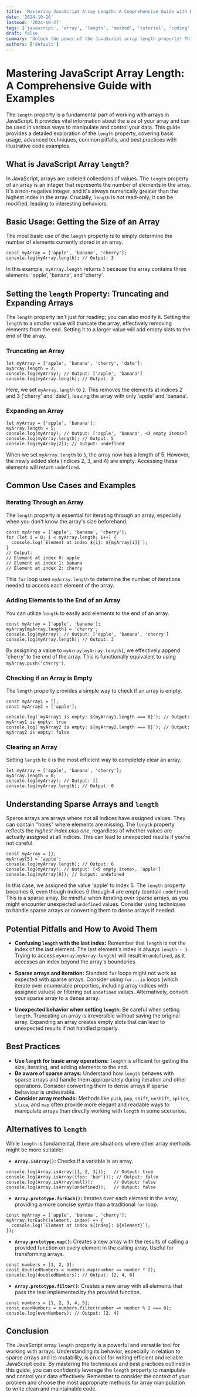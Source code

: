 ```yaml
---
title: 'Mastering JavaScript Array Length: A Comprehensive Guide with Examples'
date: '2024-10-26'
lastmod: '2024-10-27'
tags: ['javascript', 'array', 'length', 'method', 'tutorial', 'coding', 'development']
draft: false
summary: 'Unlock the power of the JavaScript array length property! This comprehensive guide explores everything you need to know, from basic usage to advanced techniques, with clear examples and best practices.'
authors: ['default']
---
```


# Mastering JavaScript Array Length: A Comprehensive Guide with Examples

The `length` property is a fundamental part of working with arrays in JavaScript. It provides vital information about the size of your array and can be used in various ways to manipulate and control your data. This guide provides a detailed exploration of the `length` property, covering basic usage, advanced techniques, common pitfalls, and best practices with illustrative code examples.

## What is JavaScript Array `length`?

In JavaScript, arrays are ordered collections of values. The `length` property of an array is an integer that represents the number of elements in the array. It's a non-negative integer, and it's always numerically greater than the highest index in the array. Crucially, `length` is _not_ read-only; it can be modified, leading to interesting behaviors.

## Basic Usage: Getting the Size of an Array

The most basic use of the `length` property is to simply determine the number of elements currently stored in an array.

```plaintext
const myArray = ['apple', 'banana', 'cherry'];
console.log(myArray.length); // Output: 3
```

In this example, `myArray.length` returns `3` because the array contains three elements: 'apple', 'banana', and 'cherry'.

## Setting the `length` Property: Truncating and Expanding Arrays

The `length` property isn't just for reading; you can also modify it. Setting the `length` to a smaller value will truncate the array, effectively removing elements from the end. Setting it to a larger value will add empty slots to the end of the array.

### Truncating an Array

```plaintext
let myArray = ['apple', 'banana', 'cherry', 'date'];
myArray.length = 2;
console.log(myArray); // Output: ['apple', 'banana']
console.log(myArray.length); // Output: 2
```

Here, we set `myArray.length` to `2`. This removes the elements at indices 2 and 3 ('cherry' and 'date'), leaving the array with only 'apple' and 'banana'.

### Expanding an Array

```plaintext
let myArray = ['apple', 'banana'];
myArray.length = 5;
console.log(myArray); // Output: ['apple', 'banana', <3 empty items>]
console.log(myArray.length); // Output: 5
console.log(myArray[2]); // Output: undefined
```

When we set `myArray.length` to `5`, the array now has a length of 5. However, the newly added slots (indices 2, 3, and 4) are empty. Accessing these elements will return `undefined`.

## Common Use Cases and Examples

### Iterating Through an Array

The `length` property is essential for iterating through an array, especially when you don't know the array's size beforehand.

```plaintext
const myArray = ['apple', 'banana', 'cherry'];
for (let i = 0; i < myArray.length; i++) {
  console.log(`Element at index ${i}: ${myArray[i]}`);
}
// Output:
// Element at index 0: apple
// Element at index 1: banana
// Element at index 2: cherry
```

This `for` loop uses `myArray.length` to determine the number of iterations needed to access each element of the array.

### Adding Elements to the End of an Array

You can utilize `length` to easily add elements to the end of an array.

```plaintext
const myArray = ['apple', 'banana'];
myArray[myArray.length] = 'cherry';
console.log(myArray); // Output: ['apple', 'banana', 'cherry']
console.log(myArray.length); // Output: 3
```

By assigning a value to `myArray[myArray.length]`, we effectively append 'cherry' to the end of the array. This is functionally equivalent to using `myArray.push('cherry')`.

### Checking if an Array is Empty

The `length` property provides a simple way to check if an array is empty.

```plaintext
const myArray1 = [];
const myArray2 = ['apple'];

console.log(`myArray1 is empty: ${myArray1.length === 0}`); // Output: myArray1 is empty: true
console.log(`myArray2 is empty: ${myArray2.length === 0}`); // Output: myArray2 is empty: false
```

### Clearing an Array

Setting `length` to `0` is the most efficient way to completely clear an array.

```plaintext
let myArray = ['apple', 'banana', 'cherry'];
myArray.length = 0;
console.log(myArray); // Output: []
console.log(myArray.length); // Output: 0
```

## Understanding Sparse Arrays and `length`

Sparse arrays are arrays where not all indices have assigned values. They can contain "holes" where elements are missing. The `length` property reflects the _highest index plus one_, regardless of whether values are actually assigned at all indices. This can lead to unexpected results if you're not careful.

```plaintext
const myArray = [];
myArray[5] = 'apple';
console.log(myArray.length); // Output: 6
console.log(myArray); // Output: [<5 empty items>, 'apple']
console.log(myArray[0]); // Output: undefined
```

In this case, we assigned the value 'apple' to index 5. The `length` property becomes 6, even though indices 0 through 4 are empty (contain `undefined`). This is a sparse array. Be mindful when iterating over sparse arrays, as you might encounter unexpected `undefined` values. Consider using techniques to handle sparse arrays or converting them to dense arrays if needed.

## Potential Pitfalls and How to Avoid Them

- **Confusing `length` with the last index:** Remember that `length` is _not_ the index of the last element. The last element's index is always `length - 1`. Trying to access `myArray[myArray.length]` will result in `undefined`, as it accesses an index beyond the array's boundaries.

- **Sparse arrays and iteration:** Standard `for` loops might not work as expected with sparse arrays. Consider using `for...in` loops (which iterate over enumerable properties, including array indices with assigned values) or filtering out `undefined` values. Alternatively, convert your sparse array to a dense array.

- **Unexpected behavior when setting `length`:** Be careful when setting `length`. Truncating an array is irreversible without saving the original array. Expanding an array creates empty slots that can lead to unexpected results if not handled properly.

## Best Practices

- **Use `length` for basic array operations:** `length` is efficient for getting the size, iterating, and adding elements to the end.
- **Be aware of sparse arrays:** Understand how `length` behaves with sparse arrays and handle them appropriately during iteration and other operations. Consider converting them to dense arrays if sparse behaviour is undesirable.
- **Consider array methods:** Methods like `push`, `pop`, `shift`, `unshift`, `splice`, `slice`, and `map` often provide more elegant and readable ways to manipulate arrays than directly working with `length` in some scenarios.

## Alternatives to `length`

While `length` is fundamental, there are situations where other array methods might be more suitable:

- **`Array.isArray()`:** Checks if a variable is an array.

```plaintext
console.log(Array.isArray([1, 2, 3]));   // Output: true
console.log(Array.isArray({foo: 'bar'})); // Output: false
console.log(Array.isArray(null));        // Output: false
console.log(Array.isArray(undefined));   // Output: false
```

- **`Array.prototype.forEach()`:** Iterates over each element in the array, providing a more concise syntax than a traditional `for` loop.

```plaintext
const myArray = ['apple', 'banana', 'cherry'];
myArray.forEach((element, index) => {
  console.log(`Element at index ${index}: ${element}`);
});
```

- **`Array.prototype.map()`:** Creates a new array with the results of calling a provided function on every element in the calling array. Useful for transforming arrays.

```plaintext
const numbers = [1, 2, 3];
const doubledNumbers = numbers.map(number => number * 2);
console.log(doubledNumbers); // Output: [2, 4, 6]
```

- **`Array.prototype.filter()`:** Creates a new array with all elements that pass the test implemented by the provided function.

```plaintext
const numbers = [1, 2, 3, 4, 5];
const evenNumbers = numbers.filter(number => number % 2 === 0);
console.log(evenNumbers); // Output: [2, 4]
```

## Conclusion

The JavaScript array `length` property is a powerful and versatile tool for working with arrays. Understanding its behavior, especially in relation to sparse arrays and its mutability, is crucial for writing efficient and reliable JavaScript code. By mastering the techniques and best practices outlined in this guide, you can confidently leverage the `length` property to manipulate and control your data effectively. Remember to consider the context of your problem and choose the most appropriate methods for array manipulation to write clean and maintainable code.
